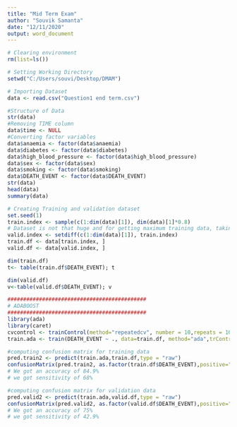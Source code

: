 ```yaml
---
title: "Mid Term Exam"
author: "Souvik Samanta"
date: "12/11/2020"
output: word_document
---
```


```r
# Clearing environment
rm(list=ls())

# Setting Working Directory
setwd("C:/Users/souvi/Desktop/DMAM")

# Importing Dataset
data <- read.csv("Question1 end term.csv")

#Structure of Data
str(data)
#Removing TIME column
data$time <- NULL
#Converting factor variables
data$anaemia <- factor(data$anaemia)
data$diabetes <- factor(data$diabetes)
data$high_blood_pressure <- factor(data$high_blood_pressure)
data$sex <- factor(data$sex)
data$smoking <- factor(data$smoking)
data$DEATH_EVENT <- factor(data$DEATH_EVENT)
str(data)
head(data)
summary(data)

# Creating Training and validation dataset
set.seed(1)
train.index <- sample(c(1:dim(data)[1]), dim(data)[1]*0.8)
# Dataset is not that huge and for getting maximum training data, taking train-test split of 80:20
valid.index <- setdiff(c(1:dim(data)[1]), train.index)
train.df <- data[train.index, ]
valid.df <- data[valid.index, ]

dim(train.df)
t<- table(train.df$DEATH_EVENT); t

dim(valid.df)
v<-table(valid.df$DEATH_EVENT); v

############################################
# ADABOOST
############################################
library(ada)
library(caret)
cvcontrol <- trainControl(method="repeatedcv", number = 10,repeats = 10)
train.ada <- train(DEATH_EVENT ~ ., data=train.df, method="ada",trControl=cvcontrol)

#computing confusion matrix for training data
pred.train2 <- predict(train.ada,train.df,type = "raw")
confusionMatrix(pred.train2, as.factor(train.df$DEATH_EVENT),positive="1")
# We got an accuracy of 84.9%
# we got sensitivity of 68%

#computing confusion matrix for validation data
pred.valid2 <- predict(train.ada,valid.df,type = "raw")
confusionMatrix(pred.valid2, as.factor(valid.df$DEATH_EVENT),positive="1")
# We got an accuracy of 75%
# we got sensitivity of 42.9%


```

